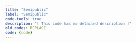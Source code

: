 ```yaml
---
title: "Semipublic"
label: "Semipublic"
code-tools: true
description: "[ This code has no detailed description ]"
old_codes: REPLACE
code: {code}
---
```

